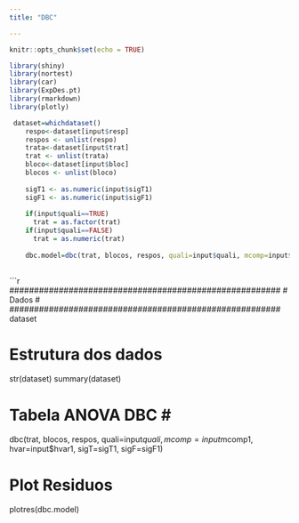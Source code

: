 ```yaml
---
title: "DBC"

---
```


```r
knitr::opts_chunk$set(echo = TRUE)

library(shiny)
library(nortest)
library(car)
library(ExpDes.pt)
library(rmarkdown)
library(plotly)

 dataset=whichdataset()
    respo<-dataset[input$resp]
    respos <- unlist(respo)
    trata<-dataset[input$trat]
    trat <- unlist(trata)
    bloco<-dataset[input$bloc]
    blocos <- unlist(bloco)
    
    sigT1 <- as.numeric(input$sigT1)
    sigF1 <- as.numeric(input$sigF1)
    
    if(input$quali==TRUE)
      trat = as.factor(trat)
    if(input$quali==FALSE)
      trat = as.numeric(trat)
    
    dbc.model=dbc(trat, blocos, respos, quali=input$quali, mcomp=input$mcomp1, hvar=input$hvar1, sigT=sigT1, sigF=sigF1)    
   
```




```r
#######################################################
#                    Dados                            # 
#######################################################
dataset

#######################################################
#              Estrutura dos dados                    # 
#######################################################
str(dataset)
summary(dataset)

#################################################################
#                    Tabela ANOVA DBC                           #  #################################################################

dbc(trat, blocos, respos, quali=input$quali, mcomp=input$mcomp1, hvar=input$hvar1, sigT=sigT1, sigF=sigF1)


#######################################################
#           Plot Residuos                             # 
#######################################################
plotres(dbc.model)
